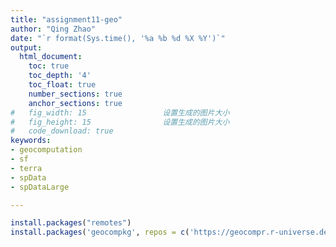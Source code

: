 ```yaml
---
title: "assignment11-geo"
author: "Qing Zhao"
date: "`r format(Sys.time(), '%a %b %d %X %Y')`"
output:
  html_document:
    toc: true
    toc_depth: '4'
    toc_float: true
    number_sections: true
    anchor_sections: true
#   fig_width: 15                 设置生成的图片大小
#   fig_height: 15                设置生成的图片大小
#   code_download: true
keywords:
- geocomputation
- sf
- terra
- spData
- spDataLarge

---
```





```r

install.packages("remotes")
install.packages('geocompkg', repos = c('https://geocompr.r-universe.dev', 'https://cloud.r-project.org'), dependencies = TRUE, force = TRUE)



```
